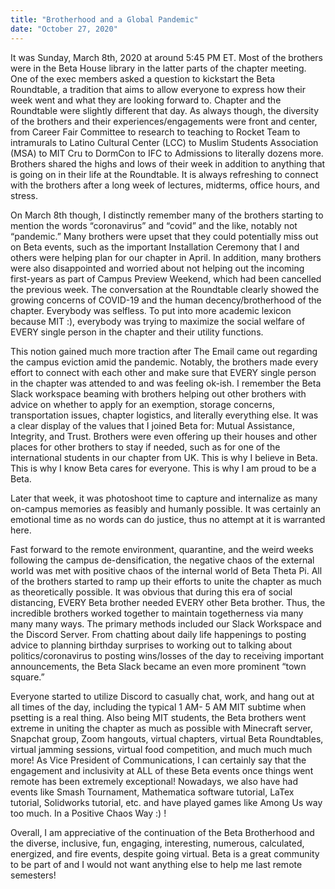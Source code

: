 ```yaml
---
title: "Brotherhood and a Global Pandemic"
date: "October 27, 2020"
---
```


It was Sunday, March 8th, 2020 at around 5:45 PM ET. Most of the brothers were in the Beta House library in the latter parts of the chapter meeting. One of the exec members asked a question to kickstart the Beta Roundtable, a tradition that aims to allow everyone to express how their week went and what they are looking forward to. Chapter and the Roundtable were slightly different that day. As always though, the diversity of the brothers and their experiences/engagements were front and center, from Career Fair Committee to research to teaching to Rocket Team to intramurals to Latino Cultural Center (LCC) to Muslim Students Association (MSA) to MIT Cru to DormCon to IFC to Admissions to literally dozens more. Brothers shared the highs and lows of their week in addition to anything that is going on in their life at the Roundtable. It is always refreshing to connect with the brothers after a long week of lectures, midterms, office hours, and stress. 

On March 8th though, I distinctly remember many of the brothers starting to mention the words “coronavirus” and “covid” and the like, notably not “pandemic.” Many brothers were upset that they could potentially miss out on Beta events, such as the important Installation Ceremony that I and others were helping plan for our chapter in April. In addition, many brothers were also disappointed and worried about not helping out the incoming first-years as part of Campus Preview Weekend, which had been cancelled the previous week. The conversation at the Roundtable clearly showed the growing concerns of COVID-19 and the human decency/brotherhood of the chapter. Everybody was selfless. To put into more academic lexicon because MIT :), everybody was trying to maximize the social welfare of EVERY single person in the chapter and their utility functions. 

This notion gained much more traction after The Email came out regarding the campus eviction amid the pandemic. Notably, the brothers made every effort to connect with each other and make sure that EVERY single person in the chapter was attended to and was feeling ok-ish. I remember the Beta Slack workspace beaming with brothers helping out other brothers with advice on whether to apply for an exemption, storage concerns, transportation issues, chapter logistics, and literally everything else. It was a clear display of the values that I joined Beta for: Mutual Assistance, Integrity, and Trust. Brothers were even offering up their houses and other places for other brothers to stay if needed, such as for one of the international students in our chapter from UK. This is why I believe in Beta. This is why I know Beta cares for everyone. This is why I am proud to be a Beta. 

Later that week, it was photoshoot time to capture and internalize as many on-campus memories as feasibly and humanly possible. It was certainly an emotional time as no words can do justice, thus no attempt at it is warranted here. 

Fast forward to the remote environment, quarantine, and the weird weeks following the campus de-densification, the negative chaos of the external world was met with positive chaos of the internal world of Beta Theta Pi. All of the brothers started to ramp up their efforts to unite the chapter as much as theoretically possible. It was obvious that during this era of social distancing, EVERY Beta brother needed EVERY other Beta brother. Thus, the incredible brothers worked together to maintain togetherness via many many many ways. The primary methods included our Slack Workspace and the Discord Server. From chatting about daily life happenings to posting advice to planning birthday surprises to working out to talking about politics/coronavirus to posting wins/losses of the day to receiving important announcements, the Beta Slack became an even more prominent “town square.” 

Everyone started to utilize Discord to casually chat, work, and hang out at all times of the day, including the typical 1 AM- 5 AM MIT subtime when psetting is a real thing. Also being MIT students, the Beta brothers went extreme in uniting the chapter as much as possible with Minecraft server, Snapchat group, Zoom hangouts, virtual chapters, virtual Beta Roundtables, virtual jamming sessions, virtual food competition, and much much much more! As Vice President of Communications, I can certainly say that the engagement and inclusivity at ALL of these Beta events once things went remote has been extremely exceptional! Nowadays, we also have had events like Smash Tournament, Mathematica software tutorial, LaTex tutorial, Solidworks tutorial, etc. and have played games like Among Us way too much. In a Positive Chaos Way :) ! 

Overall, I am appreciative of the continuation of the Beta Brotherhood and the diverse, inclusive, fun, engaging, interesting, numerous, calculated, energized, and fire events, despite going virtual. Beta is a great community to be part of and I would not want anything else to help me last remote semesters! 

